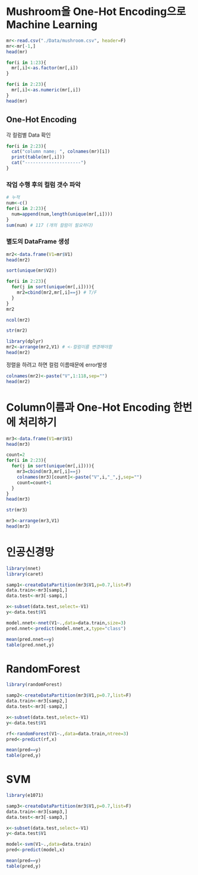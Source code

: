 # Mushroom을 One-Hot Encoding으로 Machine Learning

```r
mr<-read.csv("./Data/mushroom.csv", header=F)
mr<-mr[-1,]
head(mr)

```

```r
for(i in 1:23){
  mr[,i]<-as.factor(mr[,i])
}
```

```r
for(i in 2:23){
  mr[,i]<-as.numeric(mr[,i])
}
head(mr)
```

## One-Hot Encoding

각 컬럼별 Data 확인

```r
for(i in 2:23){
  cat("column name; ", colnames(mr)[i])
  print(table(mr[,i]))
  cat("---------------------")
}
```

### 작업 수행 후의 컬럼 갯수 파악

```r
# 누적
num<-c()
for(i in 2:23){
  num=append(num,length(unique(mr[,i])))
}
sum(num) # 117 (개의 컬럼이 필요하다)
```

### 별도의 DataFrame 생성

```r
mr2<-data.frame(V1=mr$V1)
head(mr2)
```

```r
sort(unique(mr$V2))
```

```r
for(i in 2:23){
  for(j in sort(unique(mr[,i]))){
    mr2=cbind(mr2,mr[,i]==j) # T/F
  }
}
mr2
```

```r
ncol(mr2)
```

```r
str(mr2)
```

```r
library(dplyr)
mr2<-arrange(mr2,V1) # <-컬럼이름 변경해야함
head(mr2)
```

정렬을 하려고 하면 컬럼 이름때문에 error발생

```r
colnames(mr2)<-paste("V",1:118,sep="")
head(mr2)
```

# Column이름과 One-Hot Encoding 한번에 처리하기

```r
mr3<-data.frame(V1=mr$V1)
head(mr3)
```

```r
count=2
for(i in 2:23){
  for(j in sort(unique(mr[,i]))){
    mr3=cbind(mr3,mr[,i]==j)
    colnames(mr3)[count]<-paste("V",i,"_",j,sep="")
    count=count+1
  }
}
head(mr3)
```

```r
str(mr3)
```

```r
mr3<-arrange(mr3,V1)
head(mr3)
```

# 인공신경망

```r
library(nnet)
library(caret)
```

```r
samp1<-createDataPartition(mr3$V1,p=0.7,list=F)
data.train<-mr3[samp1,]
data.test<-mr3[-samp1,]
```

```r
x<-subset(data.test,select=-V1)
y<-data.test$V1
```

```r
model.nnet<-nnet(V1~.,data=data.train,size=3)
pred.nnet<-predict(model.nnet,x,type="class")
```

```r
mean(pred.nnet==y)
table(pred.nnet,y)
```

# RandomForest

```r
library(randomForest)
```

```r
samp2<-createDataPartition(mr3$V1,p=0.7,list=F)
data.train<-mr3[samp2,]
data.test<-mr3[-samp2,]
```

```r
x<-subset(data.test,select=-V1)
y<-data.test$V1
```

```r
rf<-randomForest(V1~.,data=data.train,ntree=3)
pred<-predict(rf,x)
```

```r
mean(pred==y)
table(pred,y)
```

# SVM

```r
library(e1071)
```

```r
samp3<-createDataPartition(mr3$V1,p=0.7,list=F)
data.train<-mr3[samp3,]
data.test<-mr3[-samp3,]
```

```r
x<-subset(data.test,select=-V1)
y<-data.test$V1
```

```r
model<-svm(V1~.,data=data.train)
pred<-predict(model,x)
```

```r
mean(pred==y)
table(pred,y)
```

